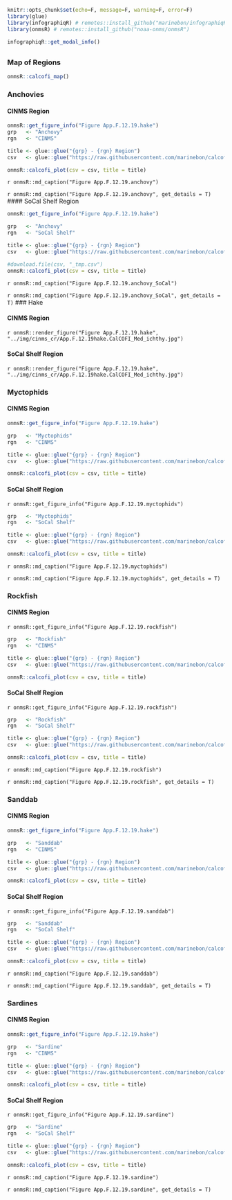
```r
knitr::opts_chunk$set(echo=F, message=F, warning=F, error=F)
library(glue)
library(infographiqR) # remotes::install_github("marinebon/infographiqR") 
library(onmsR) # remotes::install_github("noaa-onms/onmsR")
```

```r
infographiqR::get_modal_info()
```

## {.tabset}

### Map of Regions

```r
onmsR::calcofi_map()
```

### Anchovies {.active}

#### CINMS Region

```r
onmsR::get_figure_info("Figure App.F.12.19.hake")
grp   <- "Anchovy"
rgn   <- "CINMS"

title <- glue::glue("{grp} - {rgn} Region")
csv   <- glue::glue("https://raw.githubusercontent.com/marinebon/calcofi-analysis/master/data/{grp}_{rgn}.csv")

onmsR::calcofi_plot(csv = csv, title = title)
```

`r onmsR::md_caption("Figure App.F.12.19.anchovy")`

`r onmsR::md_caption("Figure App.F.12.19.anchovy", get_details = T)`
#### SoCal Shelf Region

```r
onmsR::get_figure_info("Figure App.F.12.19.hake")

grp   <- "Anchovy"
rgn   <- "SoCal Shelf"

title <- glue::glue("{grp} - {rgn} Region")
csv   <- glue::glue("https://raw.githubusercontent.com/marinebon/calcofi-analysis/master/data/{grp}_{rgn}.csv")

#download.file(csv, "_tmp.csv")
onmsR::calcofi_plot(csv = csv, title = title)
```
`r onmsR::md_caption("Figure App.F.12.19.anchovy_SoCal")`

`r onmsR::md_caption("Figure App.F.12.19.anchovy_SoCal", get_details = T)`
### Hake

#### CINMS Region

`r onmsR::render_figure("Figure App.F.12.19.hake", "../img/cinms_cr/App.F.12.19hake.CalCOFI_Med_ichthy.jpg")`

#### SoCal Shelf Region

`r onmsR::render_figure("Figure App.F.12.19.hake", "../img/cinms_cr/App.F.12.19hake.CalCOFI_Med_ichthy.jpg")`

### Myctophids

#### CINMS Region

```r
onmsR::get_figure_info("Figure App.F.12.19.hake")

grp   <- "Myctophids"
rgn   <- "CINMS"

title <- glue::glue("{grp} - {rgn} Region")
csv   <- glue::glue("https://raw.githubusercontent.com/marinebon/calcofi-analysis/master/data/{grp}_{rgn}.csv")

onmsR::calcofi_plot(csv = csv, title = title)
```

#### SoCal Shelf Region

`r onmsR::get_figure_info("Figure App.F.12.19.myctophids")`

```r
grp   <- "Myctophids"
rgn   <- "SoCal Shelf"

title <- glue::glue("{grp} - {rgn} Region")
csv   <- glue::glue("https://raw.githubusercontent.com/marinebon/calcofi-analysis/master/data/{grp}_{rgn}.csv")

onmsR::calcofi_plot(csv = csv, title = title)
```

`r onmsR::md_caption("Figure App.F.12.19.myctophids")`

`r onmsR::md_caption("Figure App.F.12.19.myctophids", get_details = T)`

### Rockfish

#### CINMS Region

`r onmsR::get_figure_info("Figure App.F.12.19.rockfish")`

```r
grp   <- "Rockfish"
rgn   <- "CINMS"

title <- glue::glue("{grp} - {rgn} Region")
csv   <- glue::glue("https://raw.githubusercontent.com/marinebon/calcofi-analysis/master/data/{grp}_{rgn}.csv")

onmsR::calcofi_plot(csv = csv, title = title)
```

#### SoCal Shelf Region

`r onmsR::get_figure_info("Figure App.F.12.19.rockfish")`

```r
grp   <- "Rockfish"
rgn   <- "SoCal Shelf"

title <- glue::glue("{grp} - {rgn} Region")
csv   <- glue::glue("https://raw.githubusercontent.com/marinebon/calcofi-analysis/master/data/{grp}_{rgn}.csv")

onmsR::calcofi_plot(csv = csv, title = title)
```

`r onmsR::md_caption("Figure App.F.12.19.rockfish")`

`r onmsR::md_caption("Figure App.F.12.19.rockfish", get_details = T)`

### Sanddab

#### CINMS Region

```r
onmsR::get_figure_info("Figure App.F.12.19.hake")

grp   <- "Sanddab"
rgn   <- "CINMS"

title <- glue::glue("{grp} - {rgn} Region")
csv   <- glue::glue("https://raw.githubusercontent.com/marinebon/calcofi-analysis/master/data/{grp}_{rgn}.csv")

onmsR::calcofi_plot(csv = csv, title = title)
```

#### SoCal Shelf Region

`r onmsR::get_figure_info("Figure App.F.12.19.sanddab")`

```r
grp   <- "Sanddab"
rgn   <- "SoCal Shelf"

title <- glue::glue("{grp} - {rgn} Region")
csv   <- glue::glue("https://raw.githubusercontent.com/marinebon/calcofi-analysis/master/data/{grp}_{rgn}.csv")

onmsR::calcofi_plot(csv = csv, title = title)
```

`r onmsR::md_caption("Figure App.F.12.19.sanddab")`

`r onmsR::md_caption("Figure App.F.12.19.sanddab", get_details = T)`

### Sardines

#### CINMS Region

```r
onmsR::get_figure_info("Figure App.F.12.19.hake")

grp   <- "Sardine"
rgn   <- "CINMS"

title <- glue::glue("{grp} - {rgn} Region")
csv   <- glue::glue("https://raw.githubusercontent.com/marinebon/calcofi-analysis/master/data/{grp}_{rgn}.csv")

onmsR::calcofi_plot(csv = csv, title = title)
```

#### SoCal Shelf Region

`r onmsR::get_figure_info("Figure App.F.12.19.sardine")`

```r
grp   <- "Sardine"
rgn   <- "SoCal Shelf"

title <- glue::glue("{grp} - {rgn} Region")
csv   <- glue::glue("https://raw.githubusercontent.com/marinebon/calcofi-analysis/master/data/{grp}_{rgn}.csv")

onmsR::calcofi_plot(csv = csv, title = title)
```

`r onmsR::md_caption("Figure App.F.12.19.sardine")`

`r onmsR::md_caption("Figure App.F.12.19.sardine", get_details = T)`
